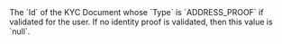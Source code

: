 <ResponseField name="ProofOfAddress" type="string">
  The `Id` of the KYC Document whose `Type` is `ADDRESS_PROOF` if validated for the user. If no identity proof is validated, then this value is `null`.
</ResponseField>